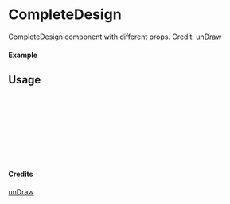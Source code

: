 
<Meta of={CompleteDesign} title="unDraw/CompleteDesign" />

# CompleteDesign

CompleteDesign component with different props.
Credit: [unDraw](https://undraw.co/illustrations)

#### Example

<Canvas of={CompleteDesign.Primary} />

## Usage

```ts
import { CompleteDesign } from "yadl-ui";

const Example = () => {
  return (
      <CompleteDesign />
  );
};

export default Example;
```

#### Credits
[unDraw](https://undraw.co/illustrations)
